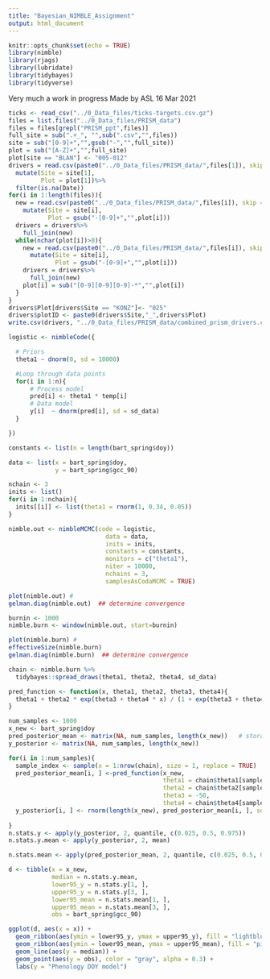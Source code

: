 ```yaml
---
title: "Bayesian_NIMBLE_Assignment"
output: html_document
---
```


```r
knitr::opts_chunk$set(echo = TRUE)
library(nimble)
library(rjags)
library(lubridate)
library(tidybayes)
library(tidyverse)
```



Very much a work in progress
Made by ASL 16 Mar 2021

```r
ticks <- read_csv("../0_Data_files/ticks-targets.csv.gz")
files = list.files("../0_Data_files/PRISM_data")
files = files[grepl("PRISM_ppt",files)]
full_site = sub(".+_", "",sub(".csv","",files))
site = sub("[0-9]+","",gsub("-","",full_site))
plot = sub("[A-Z]+","",full_site)
plot[site == "BLAN"] <- "005-012"
drivers = read.csv(paste0("../0_Data_files/PRISM_data/",files[1]), skip = 10)%>%
  mutate(Site = site[1],
         Plot = plot[1])%>%
  filter(is.na(Date))
for(i in 1:length(files)){
  new = read.csv(paste0("../0_Data_files/PRISM_data/",files[i]), skip = 10)%>%
    mutate(Site = site[i],
           Plot = gsub("-[0-9]+","",plot[i]))
  drivers = drivers%>%
    full_join(new)
  while(nchar(plot[i])>0){
    new = read.csv(paste0("../0_Data_files/PRISM_data/",files[i]), skip = 10)%>%
      mutate(Site = site[i],
             Plot = gsub("-[0-9]+","",plot[i]))
    drivers = drivers%>%
      full_join(new)
    plot[i] = sub("[0-9][0-9][0-9]-*","",plot[i])
  }
}
drivers$Plot[drivers$Site == "KONZ"]<- "025"
drivers$plotID <- paste0(drivers$Site,"_",drivers$Plot)
write.csv(drivers, "../0_Data_files/PRISM_data/combined_prism_drivers.csv")
```


```r

logistic <- nimbleCode({

  # Priors
  theta1 ~ dnorm(0, sd = 10000)

  #Loop through data points
  for(i in 1:n){
      # Process model
      pred[i] <- theta1 * temp[i]
      # Data model
      y[i]  ~ dnorm(pred[i], sd = sd_data)
  }

})

constants <- list(n = length(bart_spring$doy))

data <- list(x = bart_spring$doy,
             y = bart_spring$gcc_90)

nchain <- 3
inits <- list()
for(i in 1:nchain){
  inits[[i]] <- list(theta1 = rnorm(1, 0.34, 0.05))
}

nimble.out <- nimbleMCMC(code = logistic,
                           data = data,
                           inits = inits,
                           constants = constants,
                           monitors = c("theta1"),
                           niter = 10000,
                           nchains = 3,
                           samplesAsCodaMCMC = TRUE)

plot(nimble.out) #
gelman.diag(nimble.out)  ## determine convergence

burnin <- 1000                               
nimble.burn <- window(nimble.out, start=burnin)

plot(nimble.burn) #
effectiveSize(nimble.burn)
gelman.diag(nimble.burn)  ## determine convergence

chain <- nimble.burn %>%
  tidybayes::spread_draws(theta1, theta2, theta4, sd_data)

pred_function <- function(x, theta1, theta2, theta3, theta4){
  theta1 + theta2 * exp(theta3 + theta4 * x) / (1 + exp(theta3 + theta4 * x))
}

num_samples <- 1000
x_new <- bart_spring$doy
pred_posterior_mean <- matrix(NA, num_samples, length(x_new))   # storage for all simulations
y_posterior <- matrix(NA, num_samples, length(x_new)) 

for(i in 1:num_samples){
  sample_index <- sample(x = 1:nrow(chain), size = 1, replace = TRUE)
  pred_posterior_mean[i, ] <-pred_function(x_new, 
                                           theta1 = chain$theta1[sample_index],
                                           theta2 = chain$theta2[sample_index],
                                           theta3 = -50,
                                           theta4 = chain$theta4[sample_index])
  y_posterior[i, ] <- rnorm(length(x_new), pred_posterior_mean[i, ], sd = chain$sd_data[sample_index])
  
}
n.stats.y <- apply(y_posterior, 2, quantile, c(0.025, 0.5, 0.975))
n.stats.y.mean <- apply(y_posterior, 2, mean)

n.stats.mean <- apply(pred_posterior_mean, 2, quantile, c(0.025, 0.5, 0.975))

d <- tibble(x = x_new,
            median = n.stats.y.mean,
            lower95_y = n.stats.y[1, ],
            upper95_y = n.stats.y[3, ],
            lower95_mean = n.stats.mean[1, ],
            upper95_mean = n.stats.mean[3, ],
            obs = bart_spring$gcc_90)

ggplot(d, aes(x = x)) +
  geom_ribbon(aes(ymin = lower95_y, ymax = upper95_y), fill = "lightblue", alpha = 0.5) +
  geom_ribbon(aes(ymin = lower95_mean, ymax = upper95_mean), fill = "pink", alpha = 0.5) +
  geom_line(aes(y = median)) +
  geom_point(aes(y = obs), color = "gray", alpha = 0.3) +
  labs(y = "Phenology DOY model")
```
